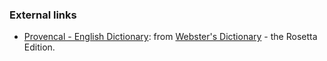 === External links ===
*[http://www.websters-online-dictionary.org/definition/Provencal-english/ Provencal - English Dictionary]: from [http://www.websters-online-dictionary.org/ Webster's Dictionary] - the Rosetta Edition.